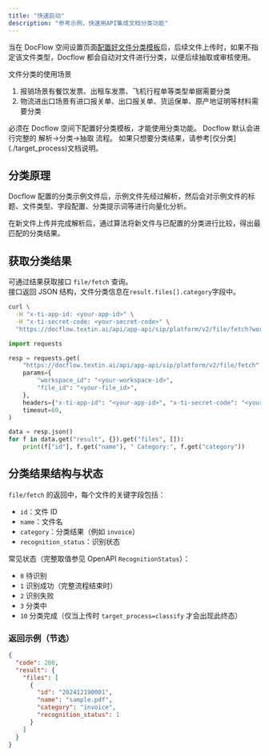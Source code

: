 ```yaml
---
title: "快速启动"
description: "参考示例，快速用API集成文档分类功能"
---
```


当在 DocFlow 空间设置页面[配置好文件分类模板](../08-faq/setup_category)后，后续文件上传时，如果不指定该文件类型，Docflow 都会自动对文件进行分类，以便后续抽取或审核使用。

文件分类的使用场景

1. 报销场景有餐饮发票、出租车发票、飞机行程单等类型单据需要分类
2. 物流进出口场景有进口报关单、出口报关单、货运保单、原产地证明等材料需要分类

<Tip>
必须在 Docflow 空间下配置好分类模板，才能使用分类功能。
</Tip>

<Tip>
Docflow 默认会进行完整的 解析->分类->抽取 流程。  
如果只想要分类结果，请参考[仅分类](./target_process)文档说明。
</Tip>

## 分类原理

Docflow 配置的分类示例文件后，示例文件先经过解析，然后会对示例文件的标题、文件类型、字段配置、分类提示词等进行向量化分析。

在新文件上传并完成解析后，通过算法将新文件与已配置的分类进行比较，得出最匹配的分类结果。

## 获取分类结果

可通过结果获取接口 `file/fetch` 查询。  
接口返回 JSON 结构，文件分类信息在`result.files[].category`字段中。

<CodeGroup>

```bash curl icon=terminal wrap
curl \
  -H "x-ti-app-id: <your-app-id>" \
  -H "x-ti-secret-code: <your-secret-code>" \
  "https://docflow.textin.ai/api/app-api/sip/platform/v2/file/fetch?workspace_id=<your-workspace-id>&file_id=<your-file-id>"
```

```python Python icon=python expandable lines
import requests

resp = requests.get(
    "https://docflow.textin.ai/api/app-api/sip/platform/v2/file/fetch",
    params={
        "workspace_id": "<your-workspace-id>",
        "file_id": "<your-file_id>",
    },
    headers={"x-ti-app-id": "<your-app-id>", "x-ti-secret-code": "<your-secret-code>"},
    timeout=60,
)

data = resp.json()
for f in data.get("result", {}).get("files", []):
    print(f["id"], f.get("name"), " Category:", f.get("category"))
```

</CodeGroup>

## 分类结果结构与状态

`file/fetch` 的返回中，每个文件的关键字段包括：

- `id`：文件 ID
- `name`：文件名
- `category`：分类结果（例如 `invoice`）
- `recognition_status`：识别状态

常见状态（完整取值参见 OpenAPI `RecognitionStatus`）：

- `0` 待识别
- `1` 识别成功（完整流程结束时）
- `2` 识别失败
- `3` 分类中
- `10` 分类完成（仅当上传时 `target_process=classify` 才会出现此终态）

### 返回示例（节选）

```json expandable
{
  "code": 200,
  "result": {
    "files": [
      {
        "id": "202412190001",
        "name": "sample.pdf",
        "category": "invoice",
        "recognition_status": 1
      }
    ]
  }
}
```